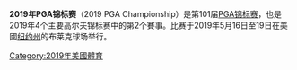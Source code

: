 {{Expand language|1=en|time=2021-01-15T16:21:23+00:00}}
{{Infobox individual golf tournament
| name          = 2019年PGA锦标赛
| image         = 2019_PGA_Championship.svg
| image_size    = 190   
| dates         = 2019年5月16–19日
| location      = {{USA}}[[纽约州|纽约州]][[拿骚县|拿骚县]]
| course        = 贝斯佩奇州立公园<br>{{link-en|布莱克球场|Bethpage Black Course}}
| org           = [[美國職業高爾夫球員協會|美國職業高爾夫球員協會]]
| tour          = {{Plainlist|
* [[PGA巡回赛|PGA巡回赛]]
* [[PGA歐洲巡迴賽|PGA歐洲巡迴賽]]
* [[日本高爾夫巡迴賽|日本高爾夫巡迴賽]]
}}
| par           = 70
| yardage       = {{convert|7,459|yd}}
| field         = 156球員，裁員後82名
| cut           = 144 (+4) 
| purse         = 11,000,000[[美元|美元]]<br>8,620,017[[欧元|欧元]]
| winners_share = $1,980,000<br>€1,551,603
| champion      = {{flagicon|USA}} [[布洛克斯·科普卡|布洛克斯·科普卡]]
| score         = 272 (−8) 
| previous      = {{link-en|2018年PGA锦标赛|2018 PGA Championship|2018}}
| next          = [[2020年PGA锦标赛|2020]]
| coordinates   = {{coord|40.742|-73.455|type:event|display=inline,title}}
}}
'''2019年PGA锦标赛'''（2019 PGA Championship）是第101届[[PGA锦标赛|PGA锦标赛]]，也是2019年4个主要高尔夫锦标赛中的第2个賽事。比赛于2019年5月16日至19日在美國[[纽约州|纽约州]]{{en-link|法明代尔|Farmingdale, New York}}{{en-link|贝斯佩奇州立公园|Bethpage State Park}}的布莱克球场举行。

[[Category:2019年美國體育|Category:2019年美國體育]]
{{sport-stub}}